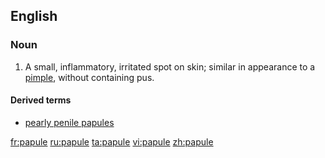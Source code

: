==English==

===Noun===
{{en-noun}}

# A small, inflammatory, irritated spot on skin; similar in appearance to a [[pimple]], without containing pus.

====Derived terms====
* [[pearly penile papules]]

[[fr:papule]]
[[ru:papule]]
[[ta:papule]]
[[vi:papule]]
[[zh:papule]]